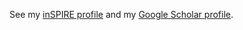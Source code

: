See my [inSPIRE profile](https://inspirehep.net/authors/1615040) and my [Google Scholar profile](https://scholar.google.com/citations?user=BwbE-_UAAAAJ&hl=en).